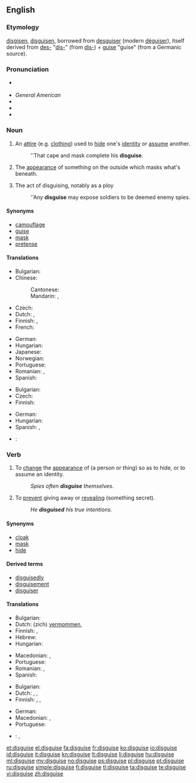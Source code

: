 ==English==

===Etymology===
{{etyl|enm}} [[disgisen]], [[disguisen]], borrowed from {{etyl|fro}} [[desguiser]] (modern [[déguiser]]), itself derived from [[des-]] "[[dis-]]" (from {{etyl|la}} [[dis-]]) + [[guise]] "guise" (from a Germanic source).

===Pronunciation===
* {{a|UK}} {{IPA|/dɪsˈɡaɪz/|/dɪzˈɡaɪz/}}
* ''General American'' {{IPA|/dɪˈskaɪz/}} {{X-SAMPA|/dI"skaIz/}}
* {{audio|En-us-disguise.ogg|Audio (US)}}
* {{hyphenation|dis|guise}}
* {{rhymes|aɪz}}

===Noun===
{{en-noun}}

# An [[attire]] (e.g. [[clothing]]) used to [[hide]] one's [[identity]] or [[assume]] another.
#: ''That cape and mask complete his '''disguise'''.
# {{figuratively}} The [[appearance]] of something on the outside which masks what's beneath.
# The act of disguising, notably as a ploy
#: ''Any '''disguise''' may expose soldiers to be deemed enemy spies.

====Synonyms====
* [[camouflage]]
* [[guise]]
* [[mask]]
* [[pretense]]

====Translations====
{{trans-top|attire to hide/assume an identity}}
* Bulgarian: {{t-|bg|дегизиране|n|sc=Cyrl}}
* Chinese:
*: Cantonese: {{tø|yue|偽裝|tr=jōngngai|sc=Hant}}
*: Mandarin: {{t|cmn|偽裝|sc=Hani}}, {{t|cmn|伪装|tr=wěichěng|sc=Hani}}
* Czech: {{t-|cs|převlek|m}}
* Dutch: {{t+|nl|vermomming|f}}, {{t+|nl|mom|n}}
* Finnish: {{t-|fi|valeasu}}, {{t-|fi|valepuku}}
* French: {{t+|fr|déguisement|m}}
{{trans-mid}}
* German: {{t+|de|Verkleidung|f}}
* Hungarian: {{t+|hu|álruha}}
* Japanese: {{t-|ja|変装|tr=[[へんそう]], hensō}}
* Norwegian: {{t+|no|forkledning|m}}
* Portuguese: {{t+|pt|disfarce|m}}
* Romanian: {{t-|ro|deghizare}}, {{t-|ro|mascare}}
* Spanish: {{t-|es|disfraz|m}}
{{trans-bottom}}

{{trans-top|that which masks what's beneath}}
* Bulgarian: {{t-|bg|маскиране|n|sc=Cyrl}}
* Czech: {{t-|cs|převlek|m}}
* Finnish: {{t-|fi|naamiointi}}
{{trans-mid}}
* German: {{t+|de|Tarnung|f}}
* Hungarian: {{t+|hu|álca}}
* Spanish: {{t+|es|pantalla|f}}, {{t+|es|tapadera|f}}
{{trans-bottom}}

{{checktrans-top}}
* {{ttbc|id}}: {{t+|id|samaran}}
{{trans-bottom}}

===Verb===
{{en-verb|disguises|disguising|disguised}}

# {{transitive}} To [[change]] the [[appearance]] of (a person or thing) so as to hide, or to assume an identity.
#: ''Spies often '''disguise''' themselves.''
# {{transitive}} To [[prevent]] giving away or [[reveal]]ing (something secret).
#: ''He '''disguised''' his true intentions.''

====Synonyms====
* [[cloak]]
* [[mask]]
* [[hide]]

====Derived terms====
* [[disguisedly]]
* [[disguisement]]
* [[disguiser]]

====Translations====
{{trans-top|to change the appearance}}
* Bulgarian: {{t+|bg|маскирам|sc=Cyrl}}
* Dutch: (zich) [[vermommen]], {{t+|nl|verhullen}}
* Finnish: {{t-|fi|naamioida}}, {{t+|fi|naamioitua}}
* Hebrew: {{t-|he|הסווה|tr=hisvá}}
* Hungarian: {{t+|hu|álcáz}}
{{trans-mid}}
* Macedonian: {{t-|mk|преправа|tr=préprava}}, {{t-|mk|престорува|tr=prestótuva}}
* Portuguese: {{t+|pt|disfarçar}}
* Romanian: {{t-|ro|deghiza}}, {{t-|ro|masca}}
* Spanish: {{t-|es|disfrazar}}
{{trans-bottom}}

{{trans-top|to prevent revealing something secret}}
* Bulgarian: {{t+|bg|прикривам|sc=Cyrl}}
* Dutch: {{t+|nl|verbergen}}, {{t+|nl|verhullen}}, {{t+|nl|maskeren}}
* Finnish: {{t-|fi|naamioida}}, {{t+|fi|salata}}, {{t+|fi|peittää}}
{{trans-mid}}
* German: {{t+|de|verstellen}}
* Macedonian: {{t-|mk|прикрива|tr=príkriva}}, {{t-|mk|затскрива|tr=zátskriva}}
* Portuguese: {{t+|pt|esconder}}
{{trans-bottom}}

{{checktrans-top}}
* {{ttbc|id}}: {{t+|id|menyamar}}, {{t+|id|menyamarkan}}
{{trans-bottom}}

[[et:disguise]]
[[el:disguise]]
[[fa:disguise]]
[[fr:disguise]]
[[ko:disguise]]
[[io:disguise]]
[[id:disguise]]
[[it:disguise]]
[[kn:disguise]]
[[lt:disguise]]
[[li:disguise]]
[[hu:disguise]]
[[ml:disguise]]
[[my:disguise]]
[[no:disguise]]
[[ps:disguise]]
[[pl:disguise]]
[[pt:disguise]]
[[ru:disguise]]
[[simple:disguise]]
[[fi:disguise]]
[[tl:disguise]]
[[ta:disguise]]
[[te:disguise]]
[[vi:disguise]]
[[zh:disguise]]